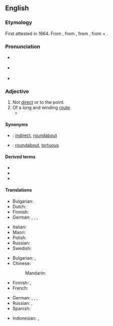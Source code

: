 ==English==
{{was wotd|2007|January|30}}

===Etymology===
{{root|en|ine-pro|*(s)ker-}}
First attested in 1664. From {{etyl|la|en}} {{m|la|circuitōsus}}, from {{m|la|circuitus}}, from {{m|la|circumeō||I go around}}, from {{m|la|circum||around}} + {{m|la|eō||I go}}.

===Pronunciation===
* {{a|RP}} {{IPA|en|/sɜːˈkjuːɪtəs/}}
* {{a|US}} {{IPA|en|/sɚˈkjuːətəs/|/sɚˈkjuːɪtəs/}}
* {{audio|en|en-us-circuitous.ogg|Audio (US)}}

===Adjective===
{{en-adj}}

# Not [[direct]] or to the point.
# Of a long and winding [[route]].
#* {{RQ:Churchill Celebrity|chapter=8|passage=I corralled the judge, and we started off across the fields, in no very mild state of fear of that gentleman's wife, whose vigilance was seldom relaxed. And thus we came by a '''circuitous''' route to Mohair, the judge occupied by his own guilty thoughts, and I by others not less disturbing.}}

====Synonyms====
* {{qualifier|not direct}}: [[indirect]], [[roundabout]]
* {{qualifier|of a winding route}}: [[roundabout]], [[tortuous]]

====Derived terms====
* {{l|en|circuitously}}
* {{l|en|circuitousness}}
* {{l|en|uncircuitous}}

====Translations====
{{trans-top|not direct or to the point}}
* Bulgarian: {{t+|bg|обиколен}}
* Dutch: {{t+|nl|omslachtig}}
* Finnish: {{t+|fi|epäsuora}}
* German: {{t+|de|weitschweifig}}, {{t+|de|umständlich}}, {{t+|de|indirekt}}, {{t|de|umschweifend}}
{{trans-mid}}
* Italian: {{t+|it|tortuoso|m}}
* Maori: {{t|mi|āwhiowhio}}
* Polish: {{t+|pl|okrężny}}
* Russian: {{t+|ru|окольно|n}}
* Swedish: {{t+|sv|omständlig}}
{{trans-bottom}}

{{trans-top|of a long and winding route}}
* Bulgarian: {{t+|bg|околен}}, {{t+|bg|обиколен}}
* Chinese:
*: Mandarin: {{t+|cmn|迂迴|tr=yūhuí}}
* Finnish: {{t+|fi|kiertelevä}}, {{t|fi|kaarteleva}}
* French: {{t+|fr|tortueux|m}}
{{trans-mid}}
* German: {{t+|de|weitläufig}}, {{t+|de|verwunden}}, {{t+|de|umständlich}}, {{t|de|sich windend}}
* Russian: {{t+|ru|окольный|m}}, {{t+|ru|петляющий|m}}
* Spanish: {{t+|es|tortuoso}}
{{trans-bottom}}

{{checktrans-top}}
* Indonesian: {{t-check|id|tidak langsung}}, {{t+check|id|putar|alt=berputar-putar}}
{{trans-mid}}
{{trans-bottom}}